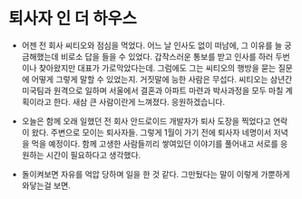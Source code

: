 # 퇴사자 인 더 하우스

- 어젠 전 회사 씨티오와 점심을 먹었다. 어느 날 인사도 없이 떠남에, 그 이유를 늘 궁금해했는데 비로소 답을 들을 수 있었다. 갑작스러운 통보를 받고 인사를 하러 두번이나 찾아왔지만 대표가 가로막았다는데. 그럼에도 그는 씨티오의 행방을 묻는 질문에 어떻게 그렇게 말할 수 있었는지. 거짓말에 능한 사람은 무섭다. 씨티오는 삼년간 미국팀과 원격으로 일하며 서울에서 결혼과 아파트 마련과 박사과정을 모두 마칠 계획이라고 한다. 새삼 큰 사람이란게 느껴졌다. 응원하겠습니다.

- 오늘은 함께 오래 일했던 전 회사 안드로이드 개발자가 퇴사 도장을 찍었다고 연락이 왔다. 주변으로 모이는 퇴사자들. 그렇게 1월이 가기 전에 퇴사자 네명이서 저녁을 먹을 예정이다. 함께 고생한 사람들끼리 쌓여있던 이야기를 풀어내고 서로를 응원하는 시간이 필요하다고 생각했다.

- 돌이켜보면 자유를 억압 당하며 일을 한 것 같다. 그만뒀다는 말이 이렇게 가뿐하게 와닿는걸 보면.
